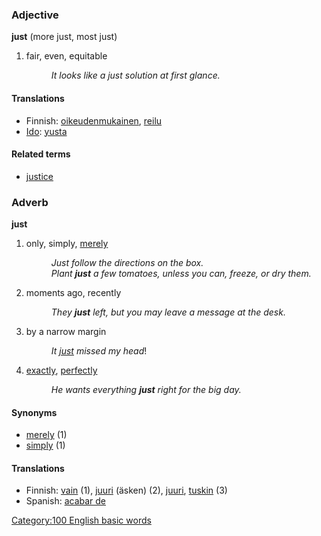 ===Adjective===
'''just''' (more just, most just)

#fair, even, equitable
#:''It looks like a just solution at first glance.''

====Translations====
*Finnish: [[oikeudenmukainen]], [[reilu]]
*[[Ido]]: [[yusta]]

====Related terms====
*[[justice]]

===Adverb===
'''just'''

#only, simply, [[mere]]ly
#:''Just follow the directions on the box.''
#:''Plant '''just''' a few tomatoes, unless you can, freeze, or dry them.''
#moments ago, recently
#:''They '''just''' left, but you may leave a message at the desk.''
#by a narrow margin
#:''It [[just]] missed my head''!
#[[exactly]], [[perfectly]]
#:''He wants everything '''just''' right for the big day.''

====Synonyms====
*[[merely]] (1)
*[[simply]] (1)

====Translations====
*Finnish: [[vain#Finnish|vain]] (1), [[juuri]] (äsken) (2), [[juuri]], [[tuskin]] (3)
*Spanish: [[acabar de]] <!-- This was here without language name. I think this is Spanish. -->
[[Category:100 English basic words]]